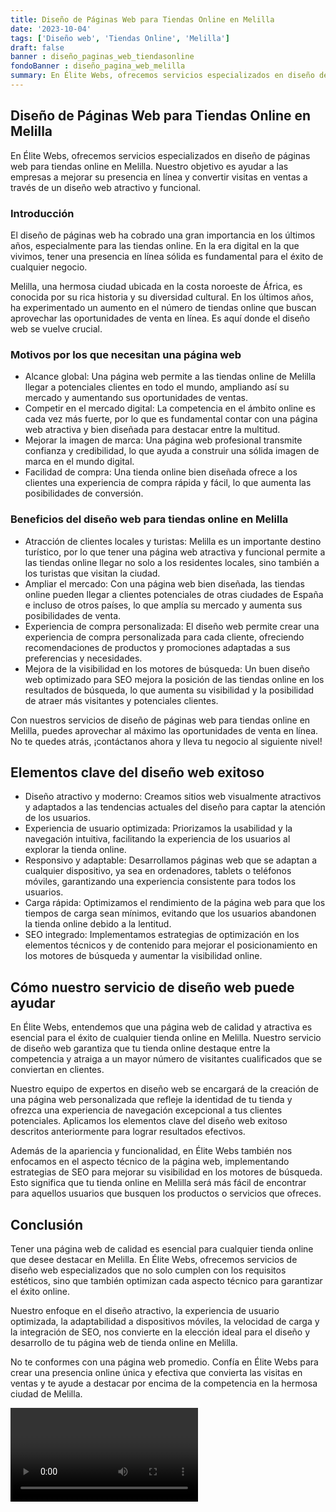 ```yaml
---
title: Diseño de Páginas Web para Tiendas Online en Melilla
date: '2023-10-04'
tags: ['Diseño web', 'Tiendas Online', 'Melilla']
draft: false
banner : diseño_paginas_web_tiendasonline
fondoBanner : diseño_pagina_web_melilla
summary: En Élite Webs, ofrecemos servicios especializados en diseño de páginas web para tiendas online en Melilla. Nuestro objetivo es ayudar a las empresas a mejorar su presencia en línea y convertir visitas en ventas a través de un diseño web atractivo y funcional.
---
```


## Diseño de Páginas Web para Tiendas Online en Melilla

En Élite Webs, ofrecemos servicios especializados en diseño de páginas web para tiendas online en Melilla. Nuestro objetivo es ayudar a las empresas a mejorar su presencia en línea y convertir visitas en ventas a través de un diseño web atractivo y funcional.

### Introducción

El diseño de páginas web ha cobrado una gran importancia en los últimos años, especialmente para las tiendas online. En la era digital en la que vivimos, tener una presencia en línea sólida es fundamental para el éxito de cualquier negocio. 

Melilla, una hermosa ciudad ubicada en la costa noroeste de África, es conocida por su rica historia y su diversidad cultural. En los últimos años, ha experimentado un aumento en el número de tiendas online que buscan aprovechar las oportunidades de venta en línea. Es aquí donde el diseño web se vuelve crucial.

### Motivos por los que necesitan una página web

- Alcance global: Una página web permite a las tiendas online de Melilla llegar a potenciales clientes en todo el mundo, ampliando así su mercado y aumentando sus oportunidades de ventas.
- Competir en el mercado digital: La competencia en el ámbito online es cada vez más fuerte, por lo que es fundamental contar con una página web atractiva y bien diseñada para destacar entre la multitud.
- Mejorar la imagen de marca: Una página web profesional transmite confianza y credibilidad, lo que ayuda a construir una sólida imagen de marca en el mundo digital.
- Facilidad de compra: Una tienda online bien diseñada ofrece a los clientes una experiencia de compra rápida y fácil, lo que aumenta las posibilidades de conversión.

### Beneficios del diseño web para tiendas online en Melilla

- Atracción de clientes locales y turistas: Melilla es un importante destino turístico, por lo que tener una página web atractiva y funcional permite a las tiendas online llegar no solo a los residentes locales, sino también a los turistas que visitan la ciudad.
- Ampliar el mercado: Con una página web bien diseñada, las tiendas online pueden llegar a clientes potenciales de otras ciudades de España e incluso de otros países, lo que amplía su mercado y aumenta sus posibilidades de venta.
- Experiencia de compra personalizada: El diseño web permite crear una experiencia de compra personalizada para cada cliente, ofreciendo recomendaciones de productos y promociones adaptadas a sus preferencias y necesidades.
- Mejora de la visibilidad en los motores de búsqueda: Un buen diseño web optimizado para SEO mejora la posición de las tiendas online en los resultados de búsqueda, lo que aumenta su visibilidad y la posibilidad de atraer más visitantes y potenciales clientes.

Con nuestros servicios de diseño de páginas web para tiendas online en Melilla, puedes aprovechar al máximo las oportunidades de venta en línea. No te quedes atrás, ¡contáctanos ahora y lleva tu negocio al siguiente nivel!

<GifSeo />

<Cta />

## Elementos clave del diseño web exitoso

- Diseño atractivo y moderno: Creamos sitios web visualmente atractivos y adaptados a las tendencias actuales del diseño para captar la atención de los usuarios.
- Experiencia de usuario optimizada: Priorizamos la usabilidad y la navegación intuitiva, facilitando la experiencia de los usuarios al explorar la tienda online.
- Responsivo y adaptable: Desarrollamos páginas web que se adaptan a cualquier dispositivo, ya sea en ordenadores, tablets o teléfonos móviles, garantizando una experiencia consistente para todos los usuarios.
- Carga rápida: Optimizamos el rendimiento de la página web para que los tiempos de carga sean mínimos, evitando que los usuarios abandonen la tienda online debido a la lentitud.
- SEO integrado: Implementamos estrategias de optimización en los elementos técnicos y de contenido para mejorar el posicionamiento en los motores de búsqueda y aumentar la visibilidad online.

## Cómo nuestro servicio de diseño web puede ayudar

En Élite Webs, entendemos que una página web de calidad y atractiva es esencial para el éxito de cualquier tienda online en Melilla. Nuestro servicio de diseño web garantiza que tu tienda online destaque entre la competencia y atraiga a un mayor número de visitantes cualificados que se conviertan en clientes.

Nuestro equipo de expertos en diseño web se encargará de la creación de una página web personalizada que refleje la identidad de tu tienda y ofrezca una experiencia de navegación excepcional a tus clientes potenciales. Aplicamos los elementos clave del diseño web exitoso descritos anteriormente para lograr resultados efectivos.

Además de la apariencia y funcionalidad, en Élite Webs también nos enfocamos en el aspecto técnico de la página web, implementando estrategias de SEO para mejorar su visibilidad en los motores de búsqueda. Esto significa que tu tienda online en Melilla será más fácil de encontrar para aquellos usuarios que busquen los productos o servicios que ofreces.

## Conclusión

Tener una página web de calidad es esencial para cualquier tienda online que desee destacar en Melilla. En Élite Webs, ofrecemos servicios de diseño web especializados que no solo cumplen con los requisitos estéticos, sino que también optimizan cada aspecto técnico para garantizar el éxito online.

Nuestro enfoque en el diseño atractivo, la experiencia de usuario optimizada, la adaptabilidad a dispositivos móviles, la velocidad de carga y la integración de SEO, nos convierte en la elección ideal para el diseño y desarrollo de tu página web de tienda online en Melilla.

No te conformes con una página web promedio. Confía en Élite Webs para crear una presencia online única y efectiva que convierta las visitas en ventas y te ayude a destacar por encima de la competencia en la hermosa ciudad de Melilla.

<Video />

<CtaBot job='Tiendas Online' city='Melilla'/>

<Gmaps query='Melilla+españa+maps' />
